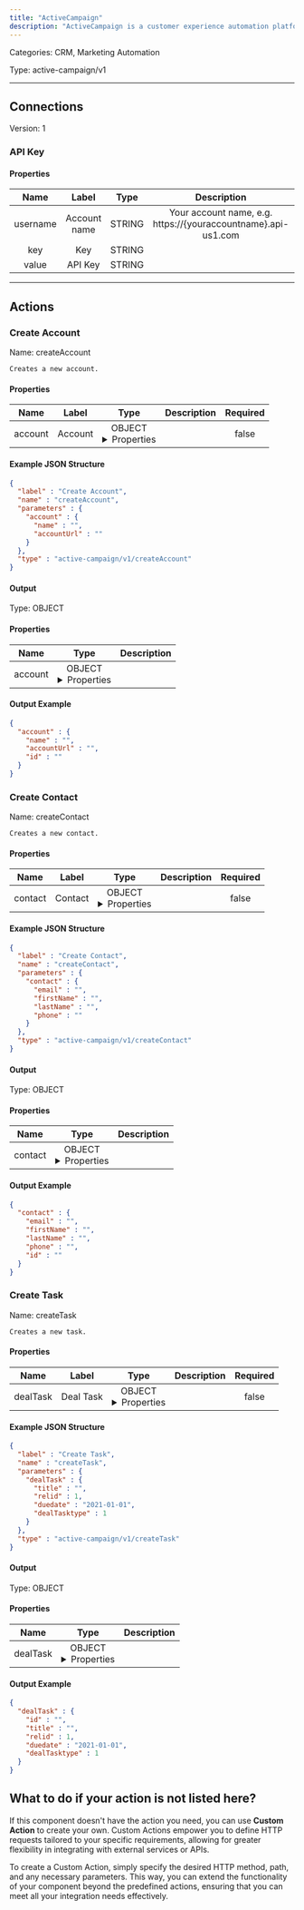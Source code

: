 ```yaml
---
title: "ActiveCampaign"
description: "ActiveCampaign is a customer experience automation platform that offers email marketing, marketing automation, sales automation, and CRM tools."
---
```



Categories: CRM, Marketing Automation


Type: active-campaign/v1

<hr />



## Connections

Version: 1


### API Key

#### Properties

|      Name       |      Label     |     Type     |     Description     | Required |
|:---------------:|:--------------:|:------------:|:-------------------:|:--------:|
| username | Account name | STRING | Your account name, e.g. https://&#123;youraccountname&#125;.api-us1.com | true |
| key | Key | STRING |  | true |
| value | API Key | STRING |  | true |





<hr />


## Actions


### Create Account
Name: createAccount

`Creates a new account.`

#### Properties

|      Name       |      Label     |     Type     |     Description     | Required |
|:---------------:|:--------------:|:------------:|:-------------------:|:--------:|
| account | Account | OBJECT <details> <summary> Properties </summary> &#123;STRING\(name), STRING\(accountUrl)&#125; </details> |  | false |

#### Example JSON Structure
```json
{
  "label" : "Create Account",
  "name" : "createAccount",
  "parameters" : {
    "account" : {
      "name" : "",
      "accountUrl" : ""
    }
  },
  "type" : "active-campaign/v1/createAccount"
}
```

#### Output



Type: OBJECT


#### Properties

|     Name     |     Type     |     Description     |
|:------------:|:------------:|:-------------------:|
| account | OBJECT <details> <summary> Properties </summary> &#123;STRING\(name), STRING\(accountUrl), STRING\(id)&#125; </details> |  |




#### Output Example
```json
{
  "account" : {
    "name" : "",
    "accountUrl" : "",
    "id" : ""
  }
}
```


### Create Contact
Name: createContact

`Creates a new contact.`

#### Properties

|      Name       |      Label     |     Type     |     Description     | Required |
|:---------------:|:--------------:|:------------:|:-------------------:|:--------:|
| contact | Contact | OBJECT <details> <summary> Properties </summary> &#123;STRING\(email), STRING\(firstName), STRING\(lastName), STRING\(phone)&#125; </details> |  | false |

#### Example JSON Structure
```json
{
  "label" : "Create Contact",
  "name" : "createContact",
  "parameters" : {
    "contact" : {
      "email" : "",
      "firstName" : "",
      "lastName" : "",
      "phone" : ""
    }
  },
  "type" : "active-campaign/v1/createContact"
}
```

#### Output



Type: OBJECT


#### Properties

|     Name     |     Type     |     Description     |
|:------------:|:------------:|:-------------------:|
| contact | OBJECT <details> <summary> Properties </summary> &#123;STRING\(email), STRING\(firstName), STRING\(lastName), STRING\(phone), STRING\(id)&#125; </details> |  |




#### Output Example
```json
{
  "contact" : {
    "email" : "",
    "firstName" : "",
    "lastName" : "",
    "phone" : "",
    "id" : ""
  }
}
```


### Create Task
Name: createTask

`Creates a new task.`

#### Properties

|      Name       |      Label     |     Type     |     Description     | Required |
|:---------------:|:--------------:|:------------:|:-------------------:|:--------:|
| dealTask | Deal Task | OBJECT <details> <summary> Properties </summary> &#123;STRING\(title), INTEGER\(relid), DATE\(duedate), INTEGER\(dealTasktype)&#125; </details> |  | false |

#### Example JSON Structure
```json
{
  "label" : "Create Task",
  "name" : "createTask",
  "parameters" : {
    "dealTask" : {
      "title" : "",
      "relid" : 1,
      "duedate" : "2021-01-01",
      "dealTasktype" : 1
    }
  },
  "type" : "active-campaign/v1/createTask"
}
```

#### Output



Type: OBJECT


#### Properties

|     Name     |     Type     |     Description     |
|:------------:|:------------:|:-------------------:|
| dealTask | OBJECT <details> <summary> Properties </summary> &#123;STRING\(id), STRING\(title), INTEGER\(relid), DATE\(duedate), INTEGER\(dealTasktype)&#125; </details> |  |




#### Output Example
```json
{
  "dealTask" : {
    "id" : "",
    "title" : "",
    "relid" : 1,
    "duedate" : "2021-01-01",
    "dealTasktype" : 1
  }
}
```




## What to do if your action is not listed here?

If this component doesn't have the action you need, you can use **Custom Action** to create your own. Custom Actions empower you to define HTTP requests tailored to your specific requirements, allowing for greater flexibility in integrating with external services or APIs.

To create a Custom Action, simply specify the desired HTTP method, path, and any necessary parameters. This way, you can extend the functionality of your component beyond the predefined actions, ensuring that you can meet all your integration needs effectively.

